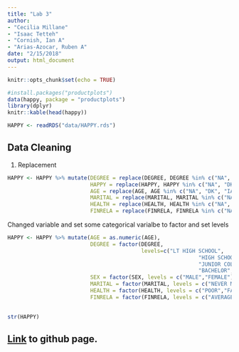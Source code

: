 ```yaml
---
title: "Lab 3"
author: 
- "Cecilia Millane"
- "Isaac Tetteh"
- "Cornish, Ian A"
- "Arias-Azocar, Ruben A"
date: "2/15/2018"
output: html_document
---
```


```r
knitr::opts_chunk$set(echo = TRUE)
```

```r
#install.packages("productplots")
data(happy, package = "productplots")
library(dplyr)
knitr::kable(head(happy))
```

```r
HAPPY <- readRDS("data/HAPPY.rds")
```

## Data Cleaning 

1. Replacement 

```R
HAPPY <- HAPPY %>% mutate(DEGREE = replace(DEGREE, DEGREE %in% c("NA", "DK", "IAP"), NA),
                          HAPPY = replace(HAPPY, HAPPY %in% c("NA", "DK", "IAP"), NA),
                          AGE = replace(AGE, AGE %in% c("NA", "DK", "IAP"), NA),
                          MARITAL = replace(MARITAL, MARITAL %in% c("NA", "DK", "IAP"), NA),
                          HEALTH = replace(HEALTH, HEALTH %in% c("NA", "DK", "IAP"), NA),
                          FINRELA = replace(FINRELA, FINRELA %in% c("NA", "DK", "IAP"), NA))
```
Changed variable and set some categorical varialbe to factor and set levels

```r
HAPPY <- HAPPY %>% mutate(AGE = as.numeric(AGE),
                          DEGREE = factor(DEGREE,
                                          levels=c("LT HIGH SCHOOL", 
                                                            "HIGH SCHOOL", 
                                                            "JUNIOR COLLEGE",
                                                            "BACHELOR", "GRADUATE")),
                          SEX = factor(SEX, levels = c("MALE","FEMALE")),
                          MARITAL = factor(MARITAL, levels = c("NEVER MARRIED","MARRIED","SEPARATED","DIVORCED","WIDOWED")),
                          HEALTH = factor(HEALTH, levels = c("POOR","FAIR","GOOD","EXCELLENT")),
                          FINRELA = factor(FINRELA, levels = c("AVERAGE","ABOVE AVERAGE")))
                          
```
```r
str(HAPPY)
```



## [Link](https://github.com/icornish97/Lab-3) to github page.

